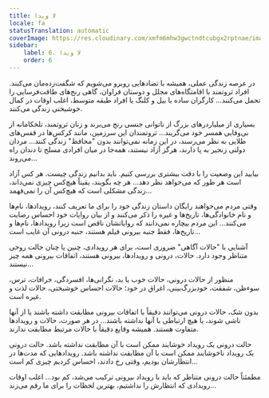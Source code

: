 ```yaml
---
title: لا ویدا
locale: fa
statusTranslation: automatic
coverImage: https://res.cloudinary.com/xmfm6mhw3gwctndtcubgx2rptnae/image/upload/v1740468922/small_cover_tratado_de_psicologia_revolucionaria_a4c0dca4e0.webp
sidebar:
    label: 6. لا ویدا
    order: 6
---
```

در عرصه زندگی عملی، همیشه با تضادهایی روبرو می‌شویم که شگفت‌زده‌مان می‌کنند. افراد ثروتمند با اقامتگاه‌های مجلل و دوستان فراوان، گاهی رنج‌های طاقت‌فرسایی را تحمل می‌کنند... کارگران ساده با بیل و کلنگ یا افراد طبقه متوسط، اغلب اوقات در کمال خوشبختی زندگی می‌کنند.

بسیاری از میلیاردرهای بزرگ از ناتوانی جنسی رنج می‌برند و زنان ثروتمند، تلخکامانه از بی‌وفایی همسر خود می‌گریند... ثروتمندان این سرزمین، مانند کرکس‌ها در قفس‌های طلایی به نظر می‌رسند، در این زمانه نمی‌توانند بدون "محافظ" زندگی کنند... مردان دولتی زنجیر به پا دارند، هرگز آزاد نیستند، همه‌جا در میان افرادی مسلح تا دندان راه می‌روند...

بیایید این وضعیت را با دقت بیشتری بررسی کنیم. باید بدانیم زندگی چیست. هر کس آزاد است هر طور که می‌خواهد نظر دهد... هر چه بگویند، یقیناً هیچ‌کس چیزی نمی‌داند، زندگی مشکلی است که هیچ‌کس آن را نمی‌فهمد...

وقتی مردم می‌خواهند رایگان داستان زندگی خود را برای ما تعریف کنند، رویدادها، نام‌ها و نام خانوادگی‌ها، تاریخ‌ها و غیره را ذکر می‌کنند و از بیان روایات خود احساس رضایت می‌کنند... این مردم بیچاره نمی‌دانند که روایاتشان ناقص است زیرا رویدادها، نام‌ها و تاریخ‌ها، فقط جنبه بیرونی فیلم هستند، جنبه درونی آن غایب است...

آشنایی با "حالات آگاهی" ضروری است، برای هر رویدادی، چنین یا چنان حالت روحی متناظر وجود دارد. حالات، درونی و رویدادها، بیرونی هستند، اتفاقات بیرونی همه چیز نیستند...

منظور از حالات درونی، حالات خوب یا بد، نگرانی‌ها، افسردگی، خرافات، ترس، سوءظن، شفقت، خودبزرگ‌بینی، اغراق در خود؛ حالات احساس خوشبختی، حالات لذت و غیره است.

بدون شک، حالات درونی می‌توانند دقیقاً با اتفاقات بیرونی مطابقت داشته باشند یا از آنها ناشی شوند، یا هیچ ارتباطی با آنها نداشته باشند... در هر صورت، حالات و رویدادها متفاوت هستند. همیشه وقایع دقیقاً با حالات مرتبط مطابقت ندارند.

حالت درونی یک رویداد خوشایند ممکن است با آن مطابقت نداشته باشد. حالت درونی یک رویداد ناخوشایند ممکن است با آن مطابقت نداشته باشد. رویدادهایی که مدت‌ها در انتظارشان بودیم، وقتی رخ دادند، احساس کردیم چیزی کم است...

مطمئناً حالت درونی متناظر که باید با رویداد بیرونی ترکیب می‌شد، کم بود... اغلب اوقات رویدادی که انتظارش را نداشتیم، بهترین لحظات را برای ما رقم می‌زند...

